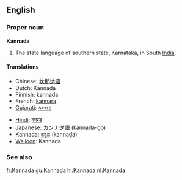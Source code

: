 ==English==
===Proper noun===
{{wikipedia}}
'''Kannada'''
#The state language of southern state, Karnataka, in South [[India]].

====Translations====
{{top}}
*Chinese: [[坎那达语]]
*Dutch: Kannada
*Finnish: kannada
*French: [[kannara]] {{m}}
*[[Gujarati]]: [[કન્નડ]]
{{mid}}
*[[Hindi]]: [[कन्नड]]
*Japanese: [[カンナダ語]] (kannada-go)
*Kannada: [[ಕನ್ನಡ]] (kannaḍa)
*[[Walloon]]: Kannada
{{bottom}}

===See also===
{{interwiktionary|code=kn}}

[[fr:Kannada]]
[[gu:Kannada]]
[[hi:Kannada]]
[[nl:Kannada]]